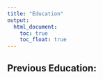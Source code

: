 ```yaml
---
title: "Education"
output: 
  html_document:
    toc: true
    toc_float: true
---
```

<body>
<h2>Previous Education:</h2><br>
</body>


<br>
<br>


